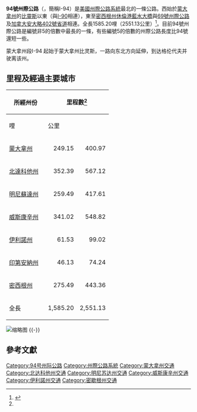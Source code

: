 {{redirect2|I-94|一种美国出入境记录文件|I-94 (表格)}}
{{Infobox US Road
|Name = '''94號州際公路<br />Interstate 94'''
|Shield = I-94.svg
|Map = Interstate 94 map.png
|Direction A = 西
|Direction B = 東
|System = 州际公路系统
|From = [[File:I-90.svg|20px]][[I-90|I-90]]（[[蒙大拿州|蒙大拿州]][[比靈斯|比靈斯]]）
|To = [[File:Ontario_402.svg|20px]][[安大略402號省道|ON 402]]（休倫港[[藍水大橋|藍水大橋]]）
|Junction = [[File:I-29.svg|20px]][[I-29|I-29]]（[[北達科他州|北達科他州]][[法戈_(北達科他州)|法戈]]）<br />[[File:I-35W.svg|20px]][[35W號州際公路_(明尼蘇達州)|I-35W]]（[[明尼阿波利斯|明尼阿波利斯]]）<br />[[File:I-35E.svg|20px]][[35E號州際公路_(明尼蘇達州)|I-35E]]（[[明尼蘇達州|明尼蘇達州]][[聖保羅_(明尼蘇達州)|聖保羅]]）<br />[[File:I-90.svg|20px]]I-90（[[威斯康辛州|威斯康辛州]][[托馬_(威斯康辛州)|托馬]]至[[麥迪遜_(威斯康辛州)|麥迪遜]]共構）<br />[[File:I-39.svg|20px]][[I-39|I-39]]（威斯康辛州[[波特吉_(威斯康辛州)|波特吉]]至[[麥迪遜_(威斯康辛州)|麥迪遜]]共構）<br />[[File:I-43.svg|20px]][[I-43|I-43]]（威斯康辛州[[密爾瓦基|密爾瓦基]]市區共構）<br />[[File:I-90.svg|20px]]I-90（[[芝加哥|芝加哥]]市區共構）<br />[[File:I-55.svg|20px]][[I-55|I-55]]（芝加哥）<br />[[File:I-57.svg|20px]][[I-57|I-57]]（芝加哥）<br />[[File:I-80.svg|20px]][[I-80|I-80]]（芝加哥近郊至[[印第安納州|印第安納州]][[湖站_(印第安納州)|湖站]]共構）<br />[[File:I-65.svg|20px]][[I-65|I-65]]（印第安納州[[加里_(印第安納州)|加里]]）<br />[[File:I-90.svg|20px]]I-90（湖站）<br />[[File:I-69.svg|20px]][[I-69|I-69]]（[[密西根州|密西根州]][[馬歇爾_(密西根州)|馬歇爾]]）<br />[[File:I-75.svg|20px]][[I-75|I-75]]（[[底特律|底特律]]）<br />[[File:I-69.svg|20px]][[I-69|I-69]]（密西根州[[休倫港|休倫港]]）
|Formed = 
|Mile = 1585.20
|Km = 2551.13
|LengthRef = <ref name = FHWA/>
}}

'''94號州際公路'''（{{lang-en|Interstate 94}}，簡稱I-94）是[[美國|美國]][[州際公路系統|州際公路系統]]最北的一條公路。西始於[[蒙大拿州|蒙大拿州]]的[[比靈斯|比靈斯]]以東（與[[I-90|I-90]]相連），東至[[密西根州|密西根州]][[休倫港|休倫港]][[藍水大橋|藍水大橋]]與[[69號州際公路|69號州際公路]]及[[加拿大|加拿大]][[安大略|安大略]][[安大略402號省道|402號省道]]相連。全長1585.20哩（2551.13公里）<ref name="FHWA">{{cite web | language = en | publisher = [[美國聯邦公路管理局|美國聯邦公路管理局]] | title = FHWA Route Log and Finder List: Table 1 | url = http://www.fhwa.dot.gov/reports/routefinder/table1.cfm | date = 2002-10-31 | accessdate = 2009-02-17 | archive-date = 2007-07-02 | archive-url = https://web.archive.org/web/20070702224157/http://www.fhwa.dot.gov/reports/routefinder/table1.cfm | dead-url = no }}</ref>。目前94號州際公路是編號非5的倍數中最長的一條，有些編號5的倍數的州際公路長度比94號還短一些。

蒙大拿州段I-94 起始于蒙大拿州比灵斯，一路向东北方向延伸，到达格伦代夫并驶离该州。

== 里程及經過主要城市 ==
{|class="wikitable"
|-
!rowspan=2 style="width:90px"|所經州份
!colspan=2|里程數<ref name="FHWA"/>
!rowspan=2|所經主要都市<br><small>粗體化的城鎮為使用在交通標誌上的正式指定定點城市</small>
|-
!哩
!公里
|-
|[[蒙大拿州|蒙大拿州]]
|align=right|249.15
|align=right|400.97
|'''[[比靈斯|比靈斯]]'''、'''[[邁爾斯城_(蒙大拿州)|邁爾斯城]]'''
|-
|[[北達科他州|北達科他州]]
|align=right|352.39
|align=right|567.12
|[[梅多拉_(北達科他州)|梅多拉]]、[[迪金遜_(北達科他州)|迪金遜]]、[[曼丹_(北達科他州)|曼丹]]、'''[[俾斯麥_(北達科他州)|俾斯麥]]'''、[[詹姆斯鎮_(北達科他州)|詹姆斯鎮]]、[[谷地市_(北達科他州)|谷地市]]、 '''[[法戈_(北達科他州)|法戈]]'''
|-
|[[明尼蘇達州|明尼蘇達州]]
|align=right|259.49
|align=right|417.61
|'''[[穆爾黑德_(明尼蘇達州)|穆爾黑德]]'''、[[聖克勞_(明尼蘇達州)|聖克勞]]、'''[[明尼阿波利斯_(明尼蘇達州)|明尼阿波利斯]]'''、'''[[聖保羅_(明尼蘇達州)|聖保羅]]'''
|-
|[[威斯康辛州|威斯康辛州]]
|align=right|341.02
|align=right|548.82
|'''[[伊奧克萊爾_(威斯康辛州)|伊奧克萊爾]]'''、'''[[威斯康辛峽谷|威斯康辛峽谷]]'''、'''[[麥迪遜_(威斯康辛州)|麥迪遜]]'''、'''[[密爾瓦基|密爾瓦基]]'''
|-
|[[伊利諾州|伊利諾州]]
|align=right|61.53
|align=right|99.02
|'''[[芝加哥|芝加哥]]'''
|-
|[[印第安納州|印第安納州]]
|align=right|46.13
|align=right|74.24
|'''[[加里_(印第安纳州)|加里]]'''
|-
|[[密西根州|密西根州]]
|align=right|275.49
|align=right|443.36
|'''[[底特律|底特律]]'''、'''[[休倫港|休倫港]]'''
|-
|全長
|align=right|1,585.20
|align=right|2,551.13
|
|}
[[File:NDI94.jpg|缩略图]]
{{-}}

== 參考文獻 ==
{{Reflist}}
{{94号州际公路及其辅助线}}
{{州際公路系統}}
[[Category:94号州际公路|Category:94号州际公路]]
[[Category:州際公路系統|Category:州際公路系統]]
[[Category:蒙大拿州交通|Category:蒙大拿州交通]]
[[Category:北达科他州交通|Category:北达科他州交通]]
[[Category:明尼苏达州交通|Category:明尼苏达州交通]]
[[Category:威斯康辛州交通|Category:威斯康辛州交通]]
[[Category:伊利諾州交通|Category:伊利諾州交通]]
[[Category:密歇根州交通|Category:密歇根州交通]]